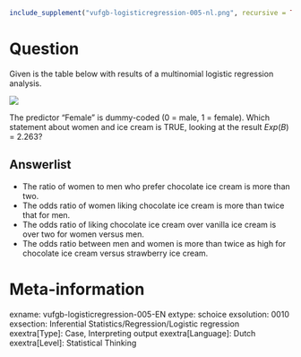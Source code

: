 ```r
include_supplement("vufgb-logisticregression-005-nl.png", recursive = TRUE)
```

Question
========
Given is the table below with results of a multinomial logistic regression analysis. 

![](vufgb-logisticregression-005-nl.png)

The predictor "Female" is dummy-coded (0 = male, 1 = female). Which statement about women and ice cream is TRUE, looking at the result *Exp*(*B*) = 2.263?

Answerlist
----------
* The ratio of women to men who prefer chocolate ice cream is more than two.
* The odds ratio of women liking chocolate ice cream is more than twice that for men.
* The odds ratio of liking chocolate ice cream over vanilla ice cream is over two for women versus men.
* The odds ratio between men and women is more than twice as high for chocolate ice cream versus strawberry ice cream.

Meta-information
================
exname: vufgb-logisticregression-005-EN
extype: schoice
exsolution: 0010
exsection: Inferential Statistics/Regression/Logistic regression
exextra[Type]: Case, Interpreting output
exextra[Language]: Dutch
exextra[Level]: Statistical Thinking
